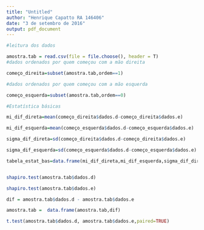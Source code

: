 ```yaml
---
title: "Untitled"
author: "Henrique Capatto RA 146406"
date: "3 de setembro de 2016"
output: pdf_document
---
```


```r

#leitura dos dados

amostra.tab = read.csv(file = file.choose(), header = T)
#dados ordenados por quem começou com a mão direita

começo_direita=subset(amostra.tab,ordem==1)

#dados ordenados por quem começou com a mão esquerda

começo_esquerda=subset(amostra.tab,ordem==0)

#Estatística básicas

mi_dif_direta=mean(começo_direita$dados.d-começo_direita$dados.e)

mi_dif_esquerda=mean(começo_esquerda$dados.d-começo_esquerda$dados.e)

sigma_dif_direta=sd(começo_direita$dados.d-começo_direita$dados.e)

sigma_dif_esquerda=sd(começo_esquerda$dados.d-começo_esquerda$dados.e)

tabela_estat_bas=data.frame(mi_dif_direta,mi_dif_esquerda,sigma_dif_direta,sigma_dif_esquerda)


shapiro.test(amostra.tab$dados.d)

shapiro.test(amostra.tab$dados.e)

dif = amostra.tab$dados.d - amostra.tab$dados.e

amostra.tab =  data.frame(amostra.tab,dif)

t.test(amostra.tab$dados.d, amostra.tab$dados.e,paired=TRUE)

```

```r


```

```r


```

```r


```
